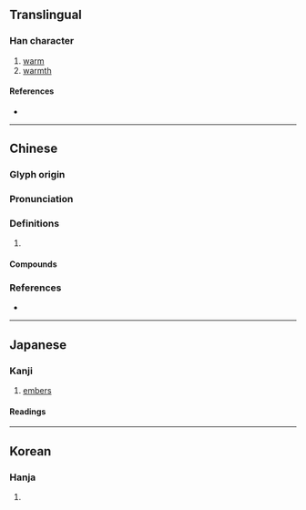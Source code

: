{{character info/new}}
==Translingual==

===Han character===
{{Han char|rn=86|rad=火|as=13|sn=17|four=97834|canj=FHBK|ids=⿰火奧}}

# [[warm]]
# [[warmth]]

====References====
* {{Han ref|kx=0684.180|dkj=19458|dj=1097.010|hdz=32235.010|uh=71E0|ud=29152|bh=C0EE|bd=49390}}

----

==Chinese==
{{zh-forms}}

===Glyph origin===
{{Han etym}}

===Pronunciation===
{{zh-pron
|m=yù,ào
|c=juk1,ou2,jau1,ou3
|w=4ioq
|mc=y
|oc=y
|cat=
}}
{{attention|wuu|please check}}

===Definitions===
{{zh-hanzi}}

# {{rfdef|zh}}

====Compounds====
{{zh-der|寒燠|燠休|燠寒|燠熱|燠燥|鬱燠}}

===References===
* {{R:yue:Hanzi}}

----

==Japanese==

===Kanji===
{{ja-kanji|grade=|rs=火13}}

# [[embers]]

====Readings====
{{ja-readings
|on=いく<ゐく, う, おう<あう
|kun=あたた-かい
}}

----

==Korean==

===Hanja===
{{ko-hanja|hangeul=욱|eumhun=|rv=uk|mr=uk|y=wuk}}

# {{defn|lang=ko|sort=火13}}